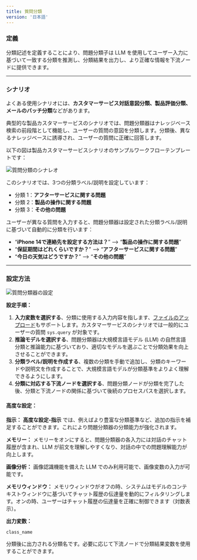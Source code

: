```yaml
---
title: 質問分類
version: '日本語'
---
```


### **定義**

分類記述を定義することにより、問題分類子は LLM を使用してユーザー入力に基づいて一致する分類を推測し、分類結果を出力し、より正確な情報を下流ノードに提供できます。

***

### **シナリオ**

よくある使用シナリオには、**カスタマーサービス対話意図分類、製品評価分類、メールのバッチ分類**などがあります。

典型的な製品カスタマーサービスのシナリオでは、問題分類器はナレッジベース検索の前段階として機能し、ユーザーの質問の意図を分類します。分類後、異なるナレッジベースに誘導され、ユーザーの質問に正確に回答します。

以下の図は製品カスタマーサービスシナリオのサンプルワークフローテンプレートです：

<Frame>
  <img src="/ja-jp/img/jp-question.png" alt="質問分類のシナレオ" />
</Frame>

このシナリオでは、3つの分類ラベル/説明を設定しています：

* 分類 1：**アフターサービスに関する問題**
* 分類 2：**製品の操作に関する問題**
* 分類 3：**その他の問題**

ユーザーが異なる質問を入力すると、問題分類器は設定された分類ラベル/説明に基づいて自動的に分類を行います：

* “**iPhone 14で連絡先を設定する方法は？**” —> “**製品の操作に関する問題**”
* “**保証期間はどれくらいですか？**” —> “**アフターサービスに関する問題**”
* “**今日の天気はどうですか？**” —> “**その他の問題**”

***

### 設定方法

<Frame caption="質問分類器の設定">
  <img src="/ja-jp/img/jp-question-setting.png" alt="質問分類器の設定" />
</Frame>

**設定手順：**

1. **入力変数を選択する**、分類に使用する入力内容を指します、[ファイルのアップロード](/ja-jp/guides/workflow/file-upload)もサポートします。カスタマーサービスのシナリオでは一般的にユーザーの質問 `sys.query` が対象です。
2. **推論モデルを選択する**、問題分類器は大規模言語モデル (LLM) の自然言語分類と推論能力に基づいており、適切なモデルを選ぶことで分類効果を向上させることができます。
3. **分類ラベル/説明を作成する**、複数の分類を手動で追加し、分類のキーワードや説明文を作成することで、大規模言語モデルが分類基準をよりよく理解できるようにします。
4. **分類に対応する下流ノードを選択する**、問題分類ノードが分類を完了した後、分類と下流ノードの関係に基づいて後続のプロセスパスを選択します。

#### **高度な設定：**

**指示：** **高度な設定-指示** では、例えばより豊富な分類基準など、追加の指示を補足することができます。これにより問題分類器の分類能力が強化されます。

**メモリー：** メモリーをオンにすると、問題分類器の各入力には対話のチャット履歴が含まれ、LLM が前文を理解しやすくなり、対話の中での問題理解能力が向上します。

**画像分析：** 画像認識機能を備えた LLM でのみ利用可能で、画像変数の入力が可能です。

**メモリウィンドウ：** メモリウィンドウがオフの時、システムはモデルのコンテキストウィンドウに基づいてチャット履歴の伝達量を動的にフィルタリングします。オンの時、ユーザーはチャット履歴の伝達量を正確に制御できます（対数表示）。

**出力変数：**

`class_name`

分類後に出力される分類名です。必要に応じて下流ノードで分類結果変数を使用することができます。